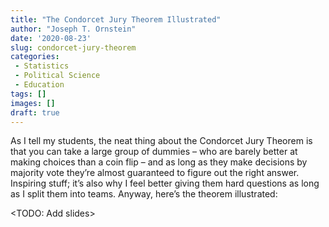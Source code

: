 ```yaml
---
title: "The Condorcet Jury Theorem Illustrated"
author: "Joseph T. Ornstein"
date: '2020-08-23'
slug: condorcet-jury-theorem
categories:
 - Statistics
 - Political Science
 - Education
tags: []
images: []
draft: true
---
```


As I tell my students, the neat thing about the Condorcet Jury Theorem is that you can take a large group of dummies -- who are barely better at making choices than a coin flip -- and as long as they make decisions by majority vote they're almost guaranteed to figure out the right answer. Inspiring stuff; it's also why I feel better giving them hard questions as long as I split them into teams. Anyway, here's the theorem illustrated:

<TODO: Add slides>